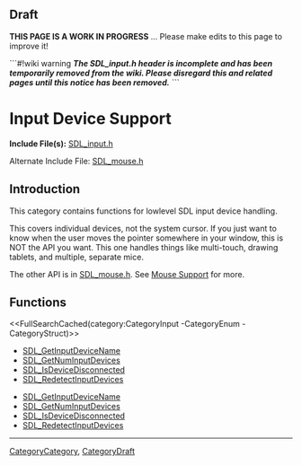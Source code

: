 
== Draft ==

'''THIS PAGE IS A WORK IN PROGRESS''' ... Please make edits to this page to improve it!


```#!wiki warning
'''''The SDL_input.h header is incomplete and has been temporarily removed from the wiki.  Please disregard this and related pages until this notice has been removed.'''''
```

= Input Device Support =

'''Include File(s):'''  [http://hg.libsdl.org/SDL/file/default/include/SDL_input.h SDL_input.h]

Alternate Include File:  [http://hg.libsdl.org/SDL/file/default/include/SDL_mouse.h SDL_mouse.h]


== Introduction ==

This category contains functions for lowlevel SDL input device handling.  

This covers individual devices, not the system cursor. If you just want to know when the user moves the pointer somewhere in your window, this is NOT the API you want. This one handles things like multi-touch, drawing tablets, and multiple, separate mice.

The other API is in [http://hg.libsdl.org/SDL/file/default/include/SDL_mouse.h SDL_mouse.h].  See [[CategoryMouse|Mouse Support]] for more.


<!-- #== Enumerations == -->
<!-- #<<FullSearchCached(category:CategoryEnum CategoryInput)>> -->

<!-- #== Structures == -->
<!-- #<<FullSearchCached(category:CategoryStruct CategoryInput)>> -->


== Functions ==

<<FullSearchCached(category:CategoryInput -CategoryEnum -CategoryStruct)>>

<!-- BEGIN CATEGORY LIST -->
* [[SDL_GetInputDeviceName]]
* [[SDL_GetNumInputDevices]]
* [[SDL_IsDeviceDisconnected]]
* [[SDL_RedetectInputDevices]]
<!-- END CATEGORY LIST -->
<!-- BEGIN CATEGORY LIST -->
* [[SDL_GetInputDeviceName]]
* [[SDL_GetNumInputDevices]]
* [[SDL_IsDeviceDisconnected]]
* [[SDL_RedetectInputDevices]]
<!-- END CATEGORY LIST -->
----
[[CategoryCategory]], [[CategoryDraft]]
